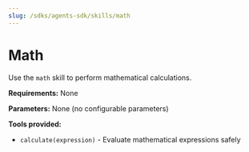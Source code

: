 ```yaml
---
slug: /sdks/agents-sdk/skills/math
---
```


# Math

Use the `math` skill to perform mathematical calculations.

**Requirements:** None

**Parameters:** None (no configurable parameters)

**Tools provided:**
- `calculate(expression)` - Evaluate mathematical expressions safely